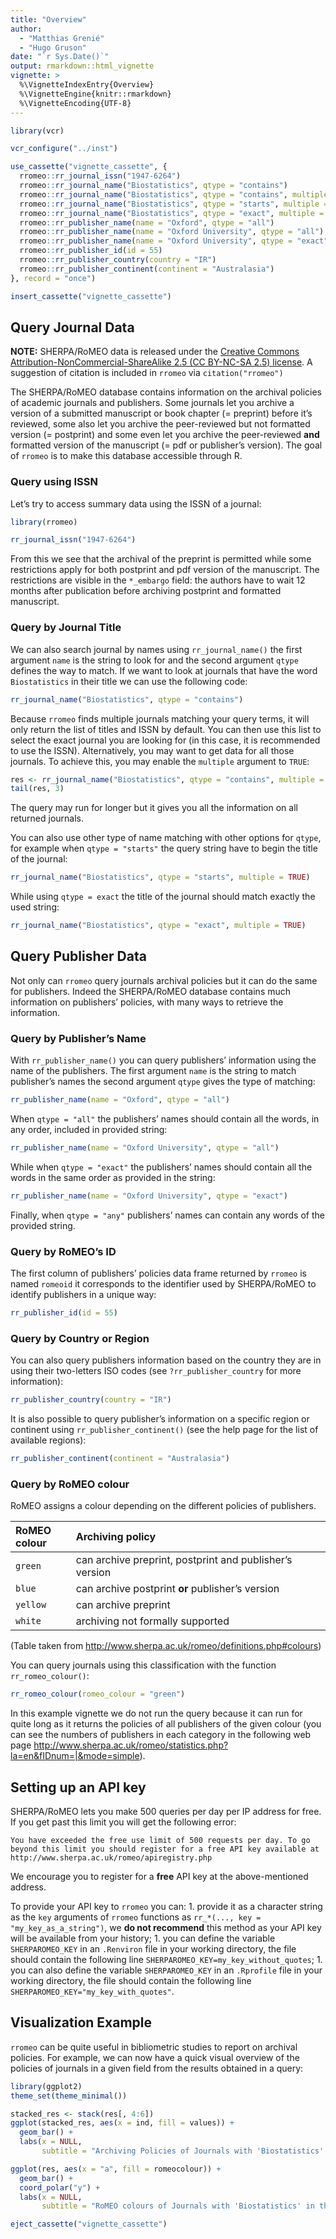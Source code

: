 ```yaml
---
title: "Overview"
author: 
  - "Matthias Grenié"
  - "Hugo Gruson"
date: "`r Sys.Date()`"
output: rmarkdown::html_vignette
vignette: >
  %\VignetteIndexEntry{Overview}
  %\VignetteEngine{knitr::rmarkdown}
  %\VignetteEncoding{UTF-8}
---
```



```r
library(vcr)

vcr_configure("../inst")

use_cassette("vignette_cassette", {
  rromeo::rr_journal_issn("1947-6264")
  rromeo::rr_journal_name("Biostatistics", qtype = "contains")
  rromeo::rr_journal_name("Biostatistics", qtype = "contains", multiple = TRUE)
  rromeo::rr_journal_name("Biostatistics", qtype = "starts", multiple = TRUE)
  rromeo::rr_journal_name("Biostatistics", qtype = "exact", multiple = TRUE)
  rromeo::rr_publisher_name(name = "Oxford", qtype = "all")
  rromeo::rr_publisher_name(name = "Oxford University", qtype = "all")
  rromeo::rr_publisher_name(name = "Oxford University", qtype = "exact")
  rromeo::rr_publisher_id(id = 55)
  rromeo::rr_publisher_country(country = "IR")
  rromeo::rr_publisher_continent(continent = "Australasia")
}, record = "once")

insert_cassette("vignette_cassette")
```

## Query Journal Data

**NOTE:** SHERPA/RoMEO data is released under the [Creative Commons Attribution-NonCommercial-ShareAlike 2.5 (CC BY-NC-SA 2.5) license](https://creativecommons.org/licenses/by-nc-sa/2.5/). A suggestion of citation is included in `rromeo` via `citation("rromeo")`

The SHERPA/RoMEO database contains information on the archival policies of academic journals and publishers. Some journals let you archive a version of a submitted manuscript or book chapter (= preprint) before it's reviewed, some also let you archive the peer-reviewed but not formatted version (= postprint) and some even let you archive the peer-reviewed **and** formatted version of the manuscript (= pdf or publisher's version). The goal of `rromeo` is to make this database accessible through R.

### Query using ISSN

Let's try to access summary data using the ISSN of a journal:

```r
library(rromeo)

rr_journal_issn("1947-6264")
```

From this we see that the archival of the preprint is permitted while some restrictions apply for both postprint and pdf version of the manuscript. The restrictions are visible in the `*_embargo` field: the authors have to wait 12 months after publication before archiving postprint and formatted manuscript.


### Query by Journal Title

We can also search journal by names using `rr_journal_name()` the first argument `name` is the string to look for and the second argument `qtype` defines the way to match. If we want to look at journals that have the word `Biostatistics` in their title we can use the following code:

```r
rr_journal_name("Biostatistics", qtype = "contains")
```

Because `rromeo` finds multiple journals matching your query terms, it will only return
the list of titles and ISSN by default.
You can then use this list to select the exact journal you are looking for (in
this case, it is recommended to use the ISSN).
Alternatively, you may want to get data for all those journals. To achieve this,
you may enable the `multiple` argument to `TRUE`:

```r
res <- rr_journal_name("Biostatistics", qtype = "contains", multiple = TRUE)
tail(res, 3)
```
The query may run for longer but it gives you all the information on all returned journals.

You can also use other type of name matching with other options for `qtype`, for example when `qtype = "starts"` the query string have to begin the title of the journal:

```r
rr_journal_name("Biostatistics", qtype = "starts", multiple = TRUE)
```

While using `qtype = exact` the title of the journal should match exactly the used string:

```r
rr_journal_name("Biostatistics", qtype = "exact", multiple = TRUE)
```


## Query Publisher Data

Not only can `rromeo` query journals archival policies but it can do the same for publishers. Indeed the SHERPA/RoMEO database contains much information on publishers' policies, with many ways to retrieve the information.

### Query by Publisher's Name

With `rr_publisher_name()` you can query publishers' information using the name of the publishers. The first argument `name` is the string to match publisher's names the second argument `qtype` gives the type of matching:

```r
rr_publisher_name(name = "Oxford", qtype = "all")
```

When `qtype = "all"` the publishers' names should contain all the words, in any order, included in provided string:
```r
rr_publisher_name(name = "Oxford University", qtype = "all")
```

While when `qtype = "exact"` the publishers' names should contain all the words in the same order as provided in the string:
```r
rr_publisher_name(name = "Oxford University", qtype = "exact")
```

Finally, when `qtype = "any"` publishers' names can contain any words of the provided string.


### Query by RoMEO's ID

The first column of publishers' policies data frame returned by `rromeo` is named `romeoid` it corresponds to the identifier used by SHERPA/RoMEO to identify publishers in a unique way:

```r
rr_publisher_id(id = 55)
```


### Query by Country or Region

You can also query publishers information based on the country they are in using their two-letters ISO codes (see `?rr_publisher_country` for more information):

```r
rr_publisher_country(country = "IR")
```

It is also possible to query publisher's information on a specific region or continent using `rr_publisher_continent()` (see the help page for the list of available regions):

```r
rr_publisher_continent(continent = "Australasia")
```

### Query by RoMEO colour

RoMEO assigns a colour depending on the different policies of publishers.

  | RoMEO colour | Archiving policy                                        |
  |:-------------|:--------------------------------------------------------|
  | `green`      | can archive preprint, postprint and publisher's version |
  | `blue`       | can archive postprint **or** publisher's version        |
  | `yellow`     | can archive preprint                                    |
  | `white`      | archiving not formally supported                        |
  
(Table taken from <http://www.sherpa.ac.uk/romeo/definitions.php#colours>)

You can query journals using this classification with the function `rr_romeo_colour()`:

```r
rr_romeo_colour(romeo_colour = "green")
```

In this example vignette we do not run the query because it can run for quite long as it returns the policies of all publishers of the given colour (you can see the numbers of publishers in each category in the following web page <http://www.sherpa.ac.uk/romeo/statistics.php?la=en&fIDnum=|&mode=simple>).


## Setting up an API key

SHERPA/RoMEO lets you make 500 queries per day per IP address for free. If you get past this limit you will get the following error:
```
You have exceeded the free use limit of 500 requests per day. To go beyond this limit you should register for a free API key available at http://www.sherpa.ac.uk/romeo/apiregistry.php
```
We encourage you to register for a **free** API key at the above-mentioned address.

To provide your API key to `rromeo` you can:
1. provide it as a character string as the `key` arguments of `rromeo` functions as `rr_*(..., key = "my_key_as_a_string")`, we **do not recommend** this method as your API key will be available from your history;
1. you can define the variable `SHERPAROMEO_KEY` in an `.Renviron` file in your working directory, the file should contain the following line
  `SHERPAROMEO_KEY=my_key_without_quotes`;
1. you can also define the variable `SHERPAROMEO_KEY` in an `.Rprofile` file in your working directory, the file should contain the following line
  `SHERPAROMEO_KEY="my_key_with_quotes"`.

## Visualization Example

`rromeo` can be quite useful in bibliometric studies to report on archival policies. For example, we can now have a quick visual overview of the policies of journals in a given field from the results obtained in a query:

```r
library(ggplot2)
theme_set(theme_minimal())

stacked_res <- stack(res[, 4:6])
ggplot(stacked_res, aes(x = ind, fill = values)) +
  geom_bar() +
  labs(x = NULL,
       subtitle = "Archiving Policies of Journals with 'Biostatistics' in their title")
```

```r
ggplot(res, aes(x = "a", fill = romeocolour)) +
  geom_bar() + 
  coord_polar("y") +
  labs(x = NULL,
       subtitle = "RoMEO colours of Journals with 'Biostatistics' in their title")
```

```r
eject_cassette("vignette_cassette")
```
